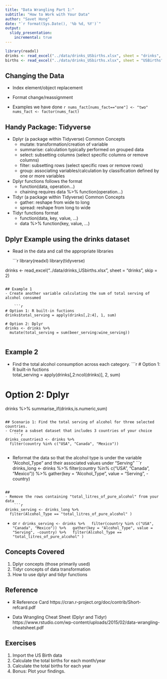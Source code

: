 ```yaml
---
title: "Data Wrangling Part 1:"
subtitle: "How to Work with Your Data"
author: "Savet Hong"
date: "`r format(Sys.Date(), '%b %d, %Y')`"
output:
  slidy_presentation:
    incremental: true
---
```



```r
library(readxl)
drinks <- read_excel("../data/drinks_USbirths.xlsx", sheet = "drinks", skip = 2)
births <- read_excel("../data/drinks_USbirths.xlsx", sheet = "USBirths", skip = 2)
```

## Changing the Data
- Index element/object replacement
- Format change/reassignment

- Examples we have done
    ```r

nums_fact[nums_fact=="one"] <- "two" 
nums_fact <- factor(nums_fact)
```    

## Handy Package: Tidyverse

- Dplyr (a package within Tidyverse) Common Concepts 
    + mutate: transformation/creation of variable
    + summarise: calculation typically performed on grouped data
    + select: subsetting columns (select specific columns or remove columns)
    + filter: subsetting rows (select specific rows or remove rows)
    + group: associating variables/calculation by classification defined by one or more variables

- Dplyr functions follows the format
    + function(data, operation...)
    + chaining requires 
    data %>%
    function(operation...)

- Tidyr (a package within Tidyverse) Common Concepts 
    + gather: reshape from wide to long
    + spread: reshape from long to wide
    
- Tidyr functions format
    + function(data, key, value, ...)
    + data %>% function(key, value, ...)

## Dplyr Example using the drinks dataset

- Read in the data and call the appropriate libraries

    ```r
library(readxl)
library(tidyverse)

drinks <- read_excel("../data/drinks_USbirths.xlsx", sheet = "drinks", skip = 2)
    
```  

## Example 1
- Create another variable calculating the sum of total serving of alcohol consumed

    ```r

# Option 1: R built-in fuctions    
drinks$total_serving = apply(drinks[,2:4], 1, sum)

# Option 2: Dplyr    
drinks <- drinks %>%
  mutate(total_serving = sum(beer_serving:wine_serving))
        
```

## Example 2
- Find the total alcohol consumption across each category.
    ```r

# Option 1: R built-in fuctions    
total_serving = apply(drinks[,2:ncol(drinks)], 2, sum)

# Option 2: Dplyr    
 drinks %>%
  summarise_if(drinks,is.numeric,sum)
        
```

## Scenario 1: Find the total serving of alcohol for three selected countries.
- Create a subset dataset that includes 3 countries of your choice
    ```r
drinks_countries3 <- drinks %>%
  filter(country %in% c("USA", "Canada", "Mexico"))
```

## 
- Reformat the data so that the alcohol type is under the variable "Alcohol_Type" and their associated values under "Serving"
    ```r
drinks_long <- drinks %>%
      filter(country %in% c("USA", "Canada", "Mexico")) %>%
      gather(key = "Alcohol_Type", value = "Serving", -country)
      
```

## 
- Remove the rows containing "total_litres_of_pure_alcohol" from your data
    ```r
drinks_serving <- drinks_long %>%
  filter(Alcohol_Type == "total_litres_of_pure_alcohol" )
```

- or
    ```r
drinks_serving <- drinks %>%
  filter(country %in% c("USA", "Canada", "Mexico")) %>%
  gather(key = "Alcohol_Type", value = "Serving", -country) %>%
  filter(Alcohol_Type == "total_litres_of_pure_alcohol" )
```


## Concepts Covered
1. Dplyr concepts (those primarily used)
2. Tidyr concepts of data transformation
3. How to use dplyr and tidyr functions


## Reference
- R Reference Card
https://cran.r-project.org/doc/contrib/Short-refcard.pdf

- Data Wrangling Cheat Sheet (Dplyr and Tidyr)
https://www.rstudio.com/wp-content/uploads/2015/02/data-wrangling-cheatsheet.pdf


## Exercises

1. Import the US Birth data
2. Calculate the total births for each month/year
3. Calculate the total births for each year
4. Bonus: Plot your findings.